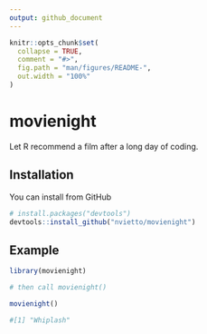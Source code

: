 ```yaml
---
output: github_document
---
```


<!-- README.md is generated from README.Rmd. Please edit that file -->

```r
knitr::opts_chunk$set(
  collapse = TRUE,
  comment = "#>",
  fig.path = "man/figures/README-",
  out.width = "100%"
)
```

# movienight

<!-- badges: start -->
<!-- badges: end -->

Let R recommend a film after a long day of coding. 

## Installation

You can install from GitHub

``` r
# install.packages("devtools")
devtools::install_github("nvietto/movienight")
```

## Example

```r
library(movienight)

# then call movienight() 

movienight()

#[1] "Whiplash"

```


